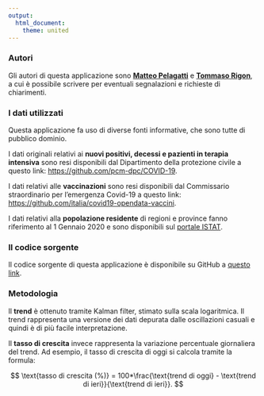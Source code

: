 ```yaml
---
output: 
  html_document: 
    theme: united
---
```


### Autori

Gli autori di questa applicazione sono <a href='https://www.unimib.it/matteo-maria-pelagatti'><b>Matteo Pelagatti</b></a> e <a href='https://tommasorigon.github.io'><b>Tommaso Rigon</b></a>, a cui è possibile scrivere per eventuali segnalazioni e richieste di chiarimenti.

### I dati utilizzati

Questa applicazione fa uso di diverse fonti informative, che sono tutte di pubblico dominio. 

I dati originali relativi ai **nuovi positivi, decessi e pazienti in terapia intensiva** sono resi disponibili dal Dipartimento della protezione civile a questo link: [https://github.com/pcm-dpc/COVID-19](https://github.com/pcm-dpc/COVID-19). 

I dati relativi alle **vaccinazioni** sono resi disponibili dal Commissario straordinario per l'emergenza Covid-19 a questo link: <a href='https://github.com/italia/covid19-opendata-vaccini'>https://github.com/italia/covid19-opendata-vaccini</a>. 

I dati relativi alla **popolazione residente** di regioni e province fanno riferimento al 1 Gennaio 2020 e sono disponibili sul [portale ISTAT](http://dati.istat.it/Index.aspx?QueryId=42869).


### Il codice sorgente

Il codice sorgente di questa applicazione è disponibile su GitHub a [questo link](https://github.com/tommasorigon/covid19).

### Metodologia

Il **trend** è ottenuto tramite Kalman filter, stimato sulla scala logaritmica. Il trend rappresenta una versione dei dati depurata dalle oscillazioni casuali e quindi è di più facile interpretazione. 

Il **tasso di crescita** invece rappresenta la variazione percentuale giornaliera del trend. Ad esempio, il tasso di crescita di oggi si calcola tramite la formula: 

$$
\text{tasso di crescita (%)} = 100*\frac{\text{trend di oggi} - \text{trend di ieri}}{\text{trend di ieri}}.
$$

